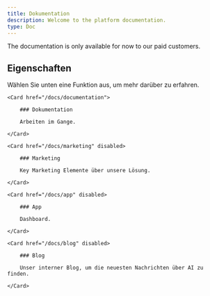 ```yaml
---
title: Dokumentation
description: Welcome to the platform documentation.
type: Doc
---
```


<Callout>
  The documentation is only available for now to our paid customers.
</Callout>

## Eigenschaften

Wählen Sie unten eine Funktion aus, um mehr darüber zu erfahren.

<div className="w-3/5 grid sm:grid-cols-2 gap-4 mt-6">

```
<Card href="/docs/documentation">

    ### Dokumentation

    Arbeiten im Gange.

</Card>

<Card href="/docs/marketing" disabled>

    ### Marketing

    Key Marketing Elemente über unsere Lösung.

</Card>

<Card href="/docs/app" disabled>

    ### App

    Dashboard.

</Card>

<Card href="/docs/blog" disabled>

    ### Blog

    Unser interner Blog, um die neuesten Nachrichten über AI zu finden.

</Card>
```

</div>
